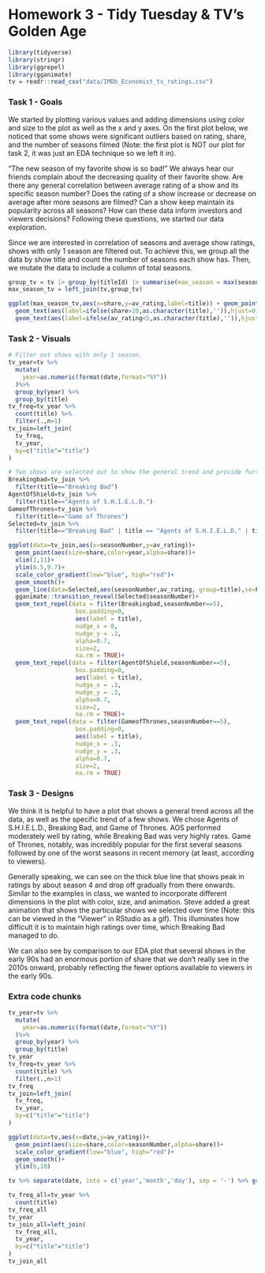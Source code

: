 # Homework 3 - Tidy Tuesday & TV's Golden Age

```r
library(tidyverse)
library(stringr)
library(ggrepel)
library(gganimate)
tv = readr::read_csv("data/IMDb_Economist_tv_ratings.csv")
```

### Task 1 - Goals

We started by plotting various values and adding dimensions using color and size to the plot as well as the x and y axes. On the first plot below, we noticed that some shows were significant outliers based on rating, share, and the number of seasons filmed (Note: the first plot is NOT our plot for task 2, it was just an EDA technique so we left it in).

"The new season of my favorite show is so bad!" We always hear our friends complain about the decreasing quality of their favorite show. Are there any general correlation between average rating of a show and its specific season number? Does the rating of a show increase or decrease on average after more seasons are filmed? Can a show keep maintain its popularity across all seasons? How can these data inform investors and viewers decisions? Following these questions, we started our data exploration.

Since we are interested in correlation of seasons and average show ratings, shows with only 1 season are filtered out. To achieve this, we group all the data by show title and count the number of seasons each show has. Then, we mutate the data to include a column of total seasons.

```r
group_tv = tv |> group_by(titleId) |> summarise(max_season = max(seasonNumber))
max_season_tv = left_join(tv,group_tv)

ggplot(max_season_tv,aes(x=share,y=av_rating,label=title)) + geom_point(aes(color=date,size=max_season)) + 
  geom_text(aes(label=ifelse(share>20,as.character(title),'')),hjust=0,vjust=0)+
  geom_text(aes(label=ifelse(av_rating<5,as.character(title),'')),hjust=0,vjust=0,angle=45)
```

### Task 2 - Visuals

```r
# Filter out shows with only 1 season.
tv_year=tv %>%
  mutate(
    year=as.numeric(format(date,format="%Y"))
  )%>%
  group_by(year) %>%
  group_by(title)
tv_freq=tv_year %>%
  count(title) %>%
  filter(.,n>1)
tv_join=left_join(
  tv_freq,
  tv_year,
  by=c("title"="title")
)
```

```r
# Two shows are selected out to show the general trend and provide further analysis
Breakingbad=tv_join %>%
  filter(title=="Breaking Bad")
AgentOfShield=tv_join %>%
  filter(title=="Agents of S.H.I.E.L.D.")
GameofThrones=tv_join %>%
  filter(title=="Game of Thrones")
Selected=tv_join %>%
  filter(title=="Breaking Bad" | title == "Agents of S.H.I.E.L.D." | title == "Game of Thrones")
```

```r
ggplot(data=tv_join,aes(x=seasonNumber,y=av_rating))+
  geom_point(aes(size=share,color=year,alpha=share))+
  xlim(1,11)+
  ylim(6.5,9.7)+
  scale_color_gradient(low="blue", high="red")+
  geom_smooth()+
  geom_line(data=Selected,aes(seasonNumber,av_rating, group=title),se=F,color="#CC00FF")+
  gganimate::transition_reveal(Selected$seasonNumber)+
  geom_text_repel(data = filter(Breakingbad,seasonNumber==5),
                   box.padding=0,
                   aes(label = title),
                   nudge_x = 0,
                   nudge_y = .3,
                   alpha=0.7,
                   size=2,
                   na.rm = TRUE)+
  geom_text_repel(data = filter(AgentOfShield,seasonNumber==5),
                   box.padding=0,
                   aes(label = title),
                   nudge_x = .3,
                   nudge_y = .3,
                   alpha=0.7,
                   size=2,
                   na.rm = TRUE)+
  geom_text_repel(data = filter(GameofThrones,seasonNumber==5),
                   box.padding=0,
                   aes(label = title),
                   nudge_x = .3,
                   nudge_y = .3,
                   alpha=0.7,
                   size=2,
                   na.rm = TRUE)
```

### Task 3 - Designs

We think it is helpful to have a plot that shows a general trend across all the data, as well as the specific trend of a few shows. We chose Agents of S.H.I.E.L.D., Breaking Bad, and Game of Thrones. AOS performed moderately well by rating, while Breaking Bad was very highly rates. Game of Thrones, notably, was incredibly popular for the first several seasons followed by one of the worst seasons in recent memory (at least, according to viewers).

Generally speaking, we can see on the thick blue line that shows peak in ratings by about season 4 and drop off gradually from there onwards. Similar to the examples in class, we wanted to incorporate different dimensions in the plot with color, size, and animation. Steve added a great animation that shows the particular shows we selected over time (Note: this can be viewed in the "Viewer" in RStudio as a gif). This illuminates how difficult it is to maintain high ratings over time, which Breaking Bad managed to do.

We can also see by comparison to our EDA plot that several shows in the early 90s had an enormous portion of share that we don't really see in the 2010s onward, probably reflecting the fewer options available to viewers in the early 90s.

### Extra code chunks

```r
tv_year=tv %>%
  mutate(
    year=as.numeric(format(date,format="%Y"))
  )%>%
  group_by(year) %>%
  group_by(title)
tv_year
tv_freq=tv_year %>%
  count(title) %>%
  filter(.,n>1)
tv_freq
tv_join=left_join(
  tv_freq,
  tv_year,
  by=c("title"="title")
)
```

```r
ggplot(data=tv,aes(x=date,y=av_rating))+
  geom_point(aes(size=share,color=seasonNumber,alpha=share))+
  scale_color_gradient(low="blue", high="red")+
  geom_smooth()+
  ylim(6,10)
```

```r
tv %>% separate(date, into = c('year','month','day'), sep = '-') %>% group_by(year) %>% summarise(avg = sum(av_rating * share / 100)) %>% ggplot(aes(x=year , y = avg)) + geom_point()
```

```r
tv_freq_all=tv_year %>%
  count(title)
tv_freq_all
tv_year
tv_join_all=left_join(
  tv_freq_all,
  tv_year,
  by=c("title"="title")
)
tv_join_all
```
